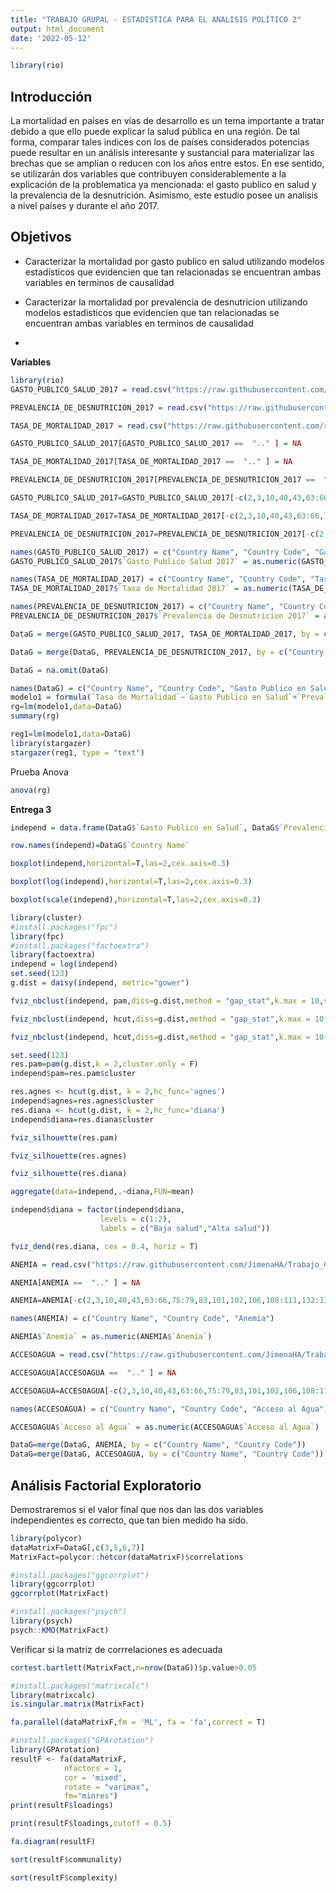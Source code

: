 ---
title: "TRABAJO GRUPAL - ESTADISTICA PARA EL ANALISIS POLÍTICO 2"
output: html_document
date: '2022-05-12'
---

```{r}
library(rio)
```
## Introducción

La mortalidad en países en vías de desarrollo es un tema importante a tratar debido a que ello puede explicar la salud pública en una región. De tal forma, comparar tales indices con los de países considerados potencias puede resultar en un análisis interesante y sustancial para materializar las brechas que se amplian o reducen con los años entre estos. En ese sentido, se utilizarán dos variables que contribuyen considerablemente a la explicación de la problematica ya mencionada: el gasto publico en salud y la prevalencia de la desnutrición. Asimismo, este estudio posee un analisis a nivel países y durante el año 2017. 

## Objetivos

- Caracterizar la mortalidad por gasto publico en salud utilizando modelos estadísticos que evidencien que tan relacionadas se encuentran ambas variables en terminos de causalidad

- Caracterizar la mortalidad por prevalencia de desnutricion utilizando modelos estadisticos que evidencien que tan relacionadas se encuentran ambas variables en terminos de causalidad

-

**Variables**
```{r,echo=FALSE}
library(rio)
GASTO_PUBLICO_SALUD_2017 = read.csv("https://raw.githubusercontent.com/robbchavez/TRABAJO-FINAL-EST2/main/GASTO%20PUBLICO%20SALUD%202017.csv")
```

```{r,echo=FALSE}
PREVALENCIA_DE_DESNUTRICION_2017 = read.csv("https://raw.githubusercontent.com/robbchavez/TRABAJO-FINAL-EST2/main/PREVALENCIA%20DE%20DESNUTRICION%202017.csv")
```

```{r,echo=FALSE}
TASA_DE_MORTALIDAD_2017 = read.csv("https://raw.githubusercontent.com/robbchavez/TRABAJO-FINAL-EST2/main/TASA%20DE%20MORTALIDAD%202017.csv")
```

```{r,echo=FALSE}
GASTO_PUBLICO_SALUD_2017[GASTO_PUBLICO_SALUD_2017 ==  ".." ] = NA
```

```{r,echo=FALSE}
TASA_DE_MORTALIDAD_2017[TASA_DE_MORTALIDAD_2017 ==  ".." ] = NA
```

```{r,echo=FALSE}
PREVALENCIA_DE_DESNUTRICION_2017[PREVALENCIA_DE_DESNUTRICION_2017 ==  ".." ] = NA
```

```{r,echo=FALSE}
GASTO_PUBLICO_SALUD_2017=GASTO_PUBLICO_SALUD_2017[-c(2,3,10,40,43,63:66,75:79,83,101,102,106,108:111,132:135,137,144:146,160:163,180,184,185,187,188,198,199,217,221,222,230:232,255,263,267:271),-c(3:4)]
```


```{r,echo=FALSE}
TASA_DE_MORTALIDAD_2017=TASA_DE_MORTALIDAD_2017[-c(2,3,10,40,43,63:66,75:79,83,101,102,106,108:111,132:135,137,144:146,160:163,180,184,185,187,188,198,199,217,221,222,230:232,255,263,267:271),-c(1:2)]
```

```{r,echo=FALSE}
PREVALENCIA_DE_DESNUTRICION_2017=PREVALENCIA_DE_DESNUTRICION_2017[-c(2,3,10,40,43,63:66,75:79,83,101,102,106,108:111,132:135,137,144:146,160:163,180,184,185,187,188,198,199,217,221,222,230:232,255,263,267:271),-c(3:4)]
```

```{r,echo=FALSE}
names(GASTO_PUBLICO_SALUD_2017) = c("Country Name", "Country Code", "Gasto Publico Salud 2017")
GASTO_PUBLICO_SALUD_2017$`Gasto Publico Salud 2017` = as.numeric(GASTO_PUBLICO_SALUD_2017$`Gasto Publico Salud 2017`)
```

```{r,echo=FALSE}
names(TASA_DE_MORTALIDAD_2017) = c("Country Name", "Country Code", "Tasa de Mortalidad 2017")
TASA_DE_MORTALIDAD_2017$`Tasa de Mortalidad 2017` = as.numeric(TASA_DE_MORTALIDAD_2017$`Tasa de Mortalidad 2017`)
```

```{r,echo=FALSE}
names(PREVALENCIA_DE_DESNUTRICION_2017) = c("Country Name", "Country Code", "Prevalencia de Desnutricion 2017")
PREVALENCIA_DE_DESNUTRICION_2017$`Prevalencia de Desnutricion 2017` = as.numeric(PREVALENCIA_DE_DESNUTRICION_2017$`Prevalencia de Desnutricion 2017`)
```

```{r,echo=FALSE}
DataG = merge(GASTO_PUBLICO_SALUD_2017, TASA_DE_MORTALIDAD_2017, by = c("Country Name", "Country Code"))
```

```{r,echo=FALSE}
DataG = merge(DataG, PREVALENCIA_DE_DESNUTRICION_2017, by = c("Country Name", "Country Code"))
```

```{r,echo=FALSE}
DataG = na.omit(DataG)
```

```{r,echo=FALSE}
names(DataG) = c("Country Name", "Country Code", "Gasto Publico en Salud", "Tasa de Mortalidad", "Prevalencia de Desnutricion")
modelo1 = formula(`Tasa de Mortalidad`~`Gasto Publico en Salud`+`Prevalencia de Desnutricion`)
rg=lm(modelo1,data=DataG)
summary(rg)
```
```{r,echo=FALSE}
reg1=lm(modelo1,data=DataG)
library(stargazer)
stargazer(reg1, type = "text")
```
Prueba Anova
```{r,echo=FALSE}
anova(rg)
```
**Entrega 3**
```{r,echo=FALSE}
independ = data.frame(DataG$`Gasto Publico en Salud`, DataG$`Prevalencia de Desnutricion`)
```

```{r,echo=FALSE}
row.names(independ)=DataG$`Country Name`
```

```{r,echo=FALSE}
boxplot(independ,horizontal=T,las=2,cex.axis=0.3)
```
```{r,echo=FALSE}
boxplot(log(independ),horizontal=T,las=2,cex.axis=0.3)
```
```{r,echo=FALSE}
boxplot(scale(independ),horizontal=T,las=2,cex.axis=0.3)
```
```{r,echo=FALSE}
library(cluster)
#install.packages("fpc")
library(fpc)
#install.packages("factoextra")
library(factoextra)
independ = log(independ)
set.seed(123)
g.dist = daisy(independ, metric="gower")
```

```{r,echo=FALSE}
fviz_nbclust(independ, pam,diss=g.dist,method = "gap_stat",k.max = 10,verbose = F)
```

```{r,echo=FALSE}
fviz_nbclust(independ, hcut,diss=g.dist,method = "gap_stat",k.max = 10,verbose = F,hc_func = "agnes")
```

```{r,echo=FALSE}
fviz_nbclust(independ, hcut,diss=g.dist,method = "gap_stat",k.max = 10,verbose = F,hc_func = "diana")
```
```{r,echo=FALSE}
set.seed(123)
res.pam=pam(g.dist,k = 2,cluster.only = F)
independ$pam=res.pam$cluster
```

```{r,echo=FALSE}
res.agnes <- hcut(g.dist, k = 2,hc_func='agnes')
independ$agnes=res.agnes$cluster
res.diana <- hcut(g.dist, k = 2,hc_func='diana')
independ$diana=res.diana$cluster
```

```{r,echo=FALSE}
fviz_silhouette(res.pam)
```

```{r,echo=FALSE}
fviz_silhouette(res.agnes)
```

```{r,echo=FALSE}
fviz_silhouette(res.diana)
```
```{r,echo=FALSE}
aggregate(data=independ,.~diana,FUN=mean)
```

```{r,echo=FALSE}
independ$diana = factor(independ$diana, 
                    levels = c(1:2), 
                    labels = c("Baja salud","Alta salud"))
```

```{r,echo=FALSE}
fviz_dend(res.diana, cex = 0.4, horiz = T)
```
```{r,echo=FALSE}
ANEMIA = read.csv("https://raw.githubusercontent.com/JimenaHA/Trabajo_Grupal/main/Data_anemia.csv")
```

```{r,echo=FALSE}
ANEMIA[ANEMIA ==  ".." ] = NA
```

```{r,echo=FALSE}
ANEMIA=ANEMIA[-c(2,3,10,40,43,63:66,75:79,83,101,102,106,108:111,132:135,137,144:146,160:163,180,184,185,187,188,198,199,217,221,222,230:232,255,263,267:271),-c(1:2)]
```

```{r,echo=FALSE}
names(ANEMIA) = c("Country Name", "Country Code", "Anemia")
```

```{r,echo=FALSE}
ANEMIA$`Anemia` = as.numeric(ANEMIA$`Anemia`)
```

```{r,echo=FALSE}
ACCESOAGUA = read.csv("https://raw.githubusercontent.com/JimenaHA/Trabajo_Grupal/main/AccesAgua_Data.csv")
```

```{r,echo=FALSE}
ACCESOAGUA[ACCESOAGUA ==  ".." ] = NA
```

```{r,echo=FALSE}
ACCESOAGUA=ACCESOAGUA[-c(2,3,10,40,43,63:66,75:79,83,101,102,106,108:111,132:135,137,144:146,160:163,180,184,185,187,188,198,199,217,221,222,230:232,255,263,267:271),-c(3:4)]
```


```{r,echo=FALSE}
names(ACCESOAGUA) = c("Country Name", "Country Code", "Acceso al Agua")
```

```{r,echo=FALSE}
ACCESOAGUA$`Acceso al Agua` = as.numeric(ACCESOAGUA$`Acceso al Agua`)
```

```{r,echo=FALSE}
DataG=merge(DataG, ANEMIA, by = c("Country Name", "Country Code"))
DataG=merge(DataG, ACCESOAGUA, by = c("Country Name", "Country Code"))
```

## Análisis Factorial Exploratorio
Demostraremos si el valor final que nos dan las dos variables independientes es correcto, que tan bien medido ha sido.

```{r,echo=FALSE}
library(polycor)
dataMatrixF=DataG[,c(3,5,6,7)]
MatrixFact=polycor::hetcor(dataMatrixF)$correlations
```

```{r,echo=FALSE}
#install.packages("ggcorrplot")
library(ggcorrplot)
ggcorrplot(MatrixFact)
```
```{r,echo=FALSE}
#install.packages("psych")
library(psych)
psych::KMO(MatrixFact) 
```
Verificar si la matriz de corrrelaciones es adecuada

```{r,echo=FALSE}
cortest.bartlett(MatrixFact,n=nrow(DataG))$p.value>0.05
```
```{r,echo=FALSE}
#install.packages("matrixcalc")
library(matrixcalc)
is.singular.matrix(MatrixFact)
```
```{r,echo=FALSE}
fa.parallel(dataMatrixF,fm = 'ML', fa = 'fa',correct = T)
```
```{r,echo=FALSE}
#install.packages("GPArotation")
library(GPArotation)
resultF <- fa(dataMatrixF,
            nfactors = 1,
            cor = 'mixed',
            rotate = "varimax",
            fm="minres")
print(resultF$loadings)
```
```{r,echo=FALSE}
print(resultF$loadings,cutoff = 0.5)
```
```{r,echo=FALSE}
fa.diagram(resultF)
```
```{r,echo=FALSE}
sort(resultF$communality)
```
```{r,echo=FALSE}
sort(resultF$complexity)
```
```{r}

```

